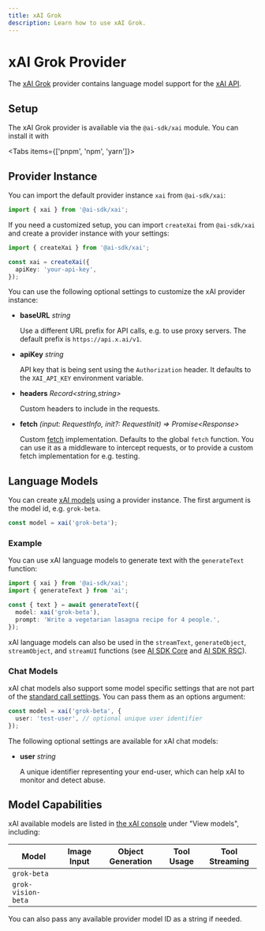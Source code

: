 ```yaml
---
title: xAI Grok
description: Learn how to use xAI Grok.
---
```


# xAI Grok Provider

The [xAI Grok](https://x.ai) provider contains language model support for the [xAI API](https://x.ai/api).

## Setup

The xAI Grok provider is available via the `@ai-sdk/xai` module. You can
install it with

<Tabs items={['pnpm', 'npm', 'yarn']}>
  <Tab>
    <Snippet text="pnpm add @ai-sdk/xai" dark />
  </Tab>
  <Tab>
    <Snippet text="npm install @ai-sdk/xai" dark />
  </Tab>
  <Tab>
    <Snippet text="yarn add @ai-sdk/xai" dark />
  </Tab>
</Tabs>

## Provider Instance

You can import the default provider instance `xai` from `@ai-sdk/xai`:

```ts
import { xai } from '@ai-sdk/xai';
```

If you need a customized setup, you can import `createXai` from `@ai-sdk/xai`
and create a provider instance with your settings:

```ts
import { createXai } from '@ai-sdk/xai';

const xai = createXai({
  apiKey: 'your-api-key',
});
```

You can use the following optional settings to customize the xAI provider instance:

- **baseURL** _string_

  Use a different URL prefix for API calls, e.g. to use proxy servers.
  The default prefix is `https://api.x.ai/v1`.

- **apiKey** _string_

  API key that is being sent using the `Authorization` header. It defaults to
  the `XAI_API_KEY` environment variable.

- **headers** _Record&lt;string,string&gt;_

  Custom headers to include in the requests.

- **fetch** _(input: RequestInfo, init?: RequestInit) => Promise&lt;Response&gt;_

  Custom [fetch](https://developer.mozilla.org/en-US/docs/Web/API/fetch) implementation.
  Defaults to the global `fetch` function.
  You can use it as a middleware to intercept requests,
  or to provide a custom fetch implementation for e.g. testing.

## Language Models

You can create [xAI models](https://console.x.ai) using a provider instance. The
first argument is the model id, e.g. `grok-beta`.

```ts
const model = xai('grok-beta');
```

### Example

You can use xAI language models to generate text with the `generateText` function:

```ts
import { xai } from '@ai-sdk/xai';
import { generateText } from 'ai';

const { text } = await generateText({
  model: xai('grok-beta'),
  prompt: 'Write a vegetarian lasagna recipe for 4 people.',
});
```

xAI language models can also be used in the `streamText`, `generateObject`, `streamObject`, and `streamUI` functions
(see [AI SDK Core](/docs/ai-sdk-core) and [AI SDK RSC](/docs/ai-sdk-rsc)).

### Chat Models

xAI chat models also support some model specific settings that are not part of
the [standard call settings](/docs/ai-sdk-core/settings). You can pass them as
an options argument:

```ts
const model = xai('grok-beta', {
  user: 'test-user', // optional unique user identifier
});
```

The following optional settings are available for xAI chat models:

- **user** _string_

  A unique identifier representing your end-user, which can help xAI to
  monitor and detect abuse.

## Model Capabilities

xAI available models are listed in [the xAI console](https://console.x.ai/)
under "View models", including:

| Model              | Image Input         | Object Generation   | Tool Usage          | Tool Streaming      |
| ------------------ | ------------------- | ------------------- | ------------------- | ------------------- |
| `grok-beta`        | <Cross size={18} /> | <Check size={18} /> | <Check size={18} /> | <Check size={18} /> |
| `grok-vision-beta` | <Check size={18} /> | <Check size={18} /> | <Check size={18} /> | <Check size={18} /> |

<Note>
  You can also pass any available provider model ID as a string if needed.
</Note>
